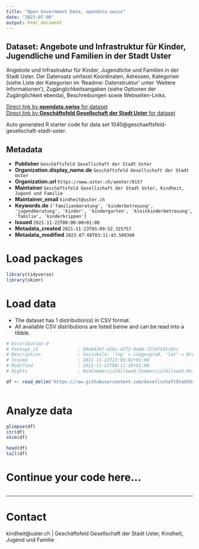 ```yaml
---
title: "Open Government Data, opendata.swiss"
date: "2023-07-08"
output: html_document
---
```


## Dataset: Angebote und Infrastruktur für Kinder, Jugendliche und Familien in der Stadt Uster

Angebote und Infrastruktur für Kinder, Jugendliche und Familien in der Stadt Uster. Der Datensatz umfasst Koordinaten, Adressen, Kategorien (siehe Liste der Kategorien im 'Readme: Datenstruktur' unter 'Weitere Informationen'), Zugänglichkeitsangaben (siehe Optionen der Zugänglichkeit ebenda), Beschreibungen sowie Webseiten-Links.

[Direct link by **opendata.swiss** for dataset](https://opendata.swiss/de/dataset/angebote-und-infrastruktur-fur-kinder-jugendliche-und-familien-in-uster)<br>
[Direct link by **Geschäftsfeld Gesellschaft der Stadt Uster** for dataset](https://github.com/GesellschaftStadtUster/kind-jugend-fam_angebote)

Auto generated R starter code for data set 1040@geschaeftsfeld-gesellschaft-stadt-uster.

## Metadata

- **Publisher** `Geschäftsfeld Gesellschaft der Stadt Uster`
- **Organization.display_name.de** `Geschäftsfeld Gesellschaft der Stadt Uster`
- **Organization.url** `https://www.uster.ch/aemter/8157`
- **Maintainer** `Geschäftsfeld Gesellschaft der Stadt Uster, Kindheit, Jugend und Familie`
- **Maintainer_email** `kindheit@uster.ch`
- **Keywords.de** `['familienberatung', 'kinderbetreuung', 'jugendberatung', 'kinder', 'kindergarten', 'kleinkinderbetreuung', 'familie', 'kinderkrippen']`
- **Issued** `2021-11-22T00:00:00+01:00`
- **Metadata_created** `2021-11-23T03:09:52.325757`
- **Metadata_modified** `2023-07-08T03:11:43.509348`


# Load packages

```r

library(tidyverse)
library(skimr)

```

# Load data

-   The dataset has 1 distribution(s) in CSV format.
-   All available CSV distributions are listed below and can be read into a tibble.

```r

# Distribution 0
# Package_id               : b8eb429f-d16c-4772-9e88-75fd7545c85c
# Description              : Variabeln: 'lng' = Längengrad, 'lat' = Breitengrad, 'name' = Name des Angebots, 'strasse', 'hausnr', 'plz', 'ort', 'anlage' = Name der Anlage, 'kategorie' = Kategorie des Angebots (siehe Liste der Kategorien im "Readme: Datenstruktur" unter "Weitere Informationen"), 'zugaenglichkeit' = (siehe Optionen der Zugänglichkeit ebenda), 'beschreibung' = Beschreibung des Angebots, 'website' = URL des Angebots.
# Issued                   : 2021-11-22T23:05:02+01:00
# Modified                 : 2021-11-23T08:11:28+01:00
# Rights                   : NonCommercialAllowed-CommercialAllowed-ReferenceRequired

df <- read_delim('https://raw.githubusercontent.com/GesellschaftStadtUster/kind-jugend-fam_angebote/main/angebote_kjf_uster.csv')



```

# Analyze data

```r

glimpse(df)
str(df)
skim(df)

head(df)
tail(df)

```

# Continue your code here...

```r

```

------------------------------------------------------------------------

# Contact

kindheit@uster.ch | Geschäftsfeld Gesellschaft der Stadt Uster, Kindheit, Jugend und Familie
